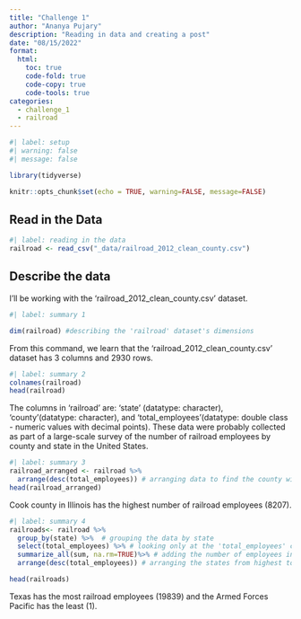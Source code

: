 ```yaml
---
title: "Challenge 1"
author: "Ananya Pujary" 
description: "Reading in data and creating a post"
date: "08/15/2022"
format:
  html:
    toc: true
    code-fold: true
    code-copy: true
    code-tools: true
categories:
  - challenge_1
  - railroad
---
```


```r
#| label: setup
#| warning: false
#| message: false

library(tidyverse)

knitr::opts_chunk$set(echo = TRUE, warning=FALSE, message=FALSE)
```

## Read in the Data

```r
#| label: reading in the data
railroad <- read_csv("_data/railroad_2012_clean_county.csv")
```

## Describe the data 

I'll be working with the 'railroad_2012_clean_county.csv' dataset.

```r
#| label: summary 1

dim(railroad) #describing the 'railroad' dataset's dimensions
```

From this command, we learn that the 'railroad_2012_clean_county.csv' dataset has 3 columns and 2930 rows.

```r
#| label: summary 2
colnames(railroad)
head(railroad)
```

The columns in 'railroad' are: 'state' (datatype: character), 'county'(datatype: character), and 'total_employees'(datatype: double class - numeric values with decimal points). These data were probably collected as part of a large-scale survey of the number of railroad employees by county and state in the United States.

```r
#| label: summary 3
railroad_arranged <- railroad %>%
  arrange(desc(total_employees)) # arranging data to find the county with the most number of employees
head(railroad_arranged)
```

Cook county in Illinois has the highest number of railroad employees (8207).

```r
#| label: summary 4
railroads<- railroad %>%
  group_by(state) %>%  # grouping the data by state
  select(total_employees) %>% # looking only at the 'total_employees' column
  summarize_all(sum, na.rm=TRUE)%>% # adding the number of employees in the counties state-wise
  arrange(desc(total_employees)) # arranging the states from highest to lowest number of employees

head(railroads)
```

Texas has the most railroad employees (19839) and the Armed Forces Pacific has the least (1).
